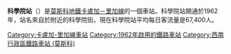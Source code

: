 {{unreferenced|time=2018-02-25T01:02:28+00:00}}
{{Infobox station 
|name          = 科學院
|native_name   = Академическая
|native_name_lang=ru
|type          = [[莫斯科地鐵|莫斯科地鐵]]車站
|image         = Akad YuVyh.JPG
|image_size    = 
|image_caption = 
|address       = [[西南行政區_(莫斯科)|西南行政區]]{{link-en|科學院區|Akademichesky District}}
|borough       = [[莫斯科|莫斯科]]
|country       = [[俄羅斯|俄羅斯]]
|coordinates   = {{coord|55.6877|37.5733|display=inline,title}} 
|line          = {{MOSMETRO-bull|6|text=1}}
|other         = '''[[巴士|巴士]]'''：с5、119、121、142、196、315、434、529、с918
|structure     = 
|platform      = 1個[[島式月台|島式月台]]
|depth         = {{convert|8.5|m}}
|levels        = 1層
|tracks        = 2條
|parking       = 無
|opened        = {{start date and age|df=yes|1962|10|13}}
|closed        = 
|rebuilt       = 
|ADA           = 
|code          = 101
|owned         = 莫斯科地鐵
|zone          = 
|former        = 
|passengers    = 24,601,000
|pass_year     = 2002年
|pass_percent  = 
|pass_system   = 
|mpassengers   = 
|services      = 
|map_type      = Moscow Ring Road
|AlternativeMap= Moscow map MKAD grayscale.png
|map_overlay   = Moscow metro map including line 14.svg
|map_caption   = 
|route_map     = 
|map_state     = collapsed
}}

'''科學院站'''（{{lang-rus|Академи́ческая|Akademicheskaya}}）是[[莫斯科地鐵|莫斯科地鐵]][[卡盧加－里加線|卡盧加－里加線]]的一個車站。科學院站開通於1962年，站名來自於附近的科學院街。現在科學院站平均每日客流量是67,400人。
{{卡盧加－里加線}}
[[Category:卡盧加-里加線車站|Category:卡盧加-里加線車站]]
[[Category:1962年啟用的鐵路車站|Category:1962年啟用的鐵路車站]]
[[Category:西南行政區鐵路車站_(莫斯科)|Category:西南行政區鐵路車站 (莫斯科)]]